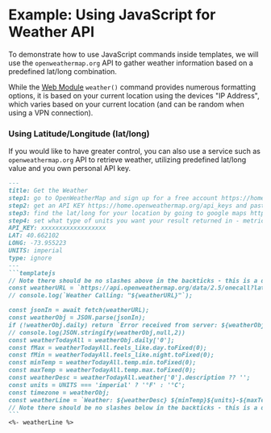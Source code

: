 # Example: Using JavaScript for Weather API

To demonstrate how to use JavaScript commands inside templates, we will use the `openweathermap.org` API to gather weather information based on a predefined lat/long combination.

While the [Web Module](/built-in-modules/templating-modules-web) `weather()` command provides numerous formatting options, it is based on your current location using the devices "IP Address", which varies based on your current location (and can be random when using a VPN connection).

### Using Latitude/Longitude (lat/long)

If you would like to have greater control, you can also use a service such as `openweathermap.org` API to retrieve weather, utilizing predefined lat/long value and you own personal API key.

~~~markdown
---
title: Get the Weather
step1: go to OpenWeatherMap and sign up for a free account https://home.openweathermap.org/users/sign_up
step2: get an API KEY https://home.openweathermap.org/api_keys and paste it below after where it says API_KEY
step3: find the lat/long for your location by going to google maps https://www.google.com/maps, searching for an address and then right-clicking that address on a map. Insert your the latitude (the first number) and longitude (the second number) below
step4: set what type of units you want your result returned in - metric (for °C) or imperial (for °F)
API_KEY: xxxxxxxxxxxxxxxxxx
LAT: 40.662102
LONG: -73.955223
UNITS: imperial
type: ignore
---
```templatejs
// Note there should be no slashes above in the backticks - this is a documentation artifact
const weatherURL = `https://api.openweathermap.org/data/2.5/onecall?lat=${encodeURIComponent(LAT)}&lon=${encodeURIComponent(LONG)}&exclude=current,hourly,minutely&units=${encodeURIComponent(UNITS)}&appid=${encodeURIComponent(API_KEY)}`; 
// console.log(`Weather Calling: "${weatherURL}"`);

const jsonIn = await fetch(weatherURL);
const weatherObj = JSON.parse(jsonIn);
if (!weatherObj.daily) return `Error received from server: ${weatherObj.message}`;
// console.log(JSON.stringify(weatherObj,null,2))
const weatherTodayAll = weatherObj.daily['0'];
const fMax = weatherTodayAll.feels_like.day.toFixed(0);
const fMin = weatherTodayAll.feels_like.night.toFixed(0);
const minTemp = weatherTodayAll.temp.min.toFixed(0);
const maxTemp = weatherTodayAll.temp.max.toFixed(0);
const weatherDesc = weatherTodayAll.weather['0'].description ?? '';
const units = UNITS === 'imperial' ? '°F' : '°C';
const timezone = weatherObj;
const weatherLine = `Weather: ${weatherDesc} ${minTemp}${units}-${maxTemp}${units}; Feels like: ${fMin}${units}-${fMax}${units}`;
// Note there should be no slashes below in the backticks - this is a documentation artifact
```
<%- weatherLine %>
~~~
